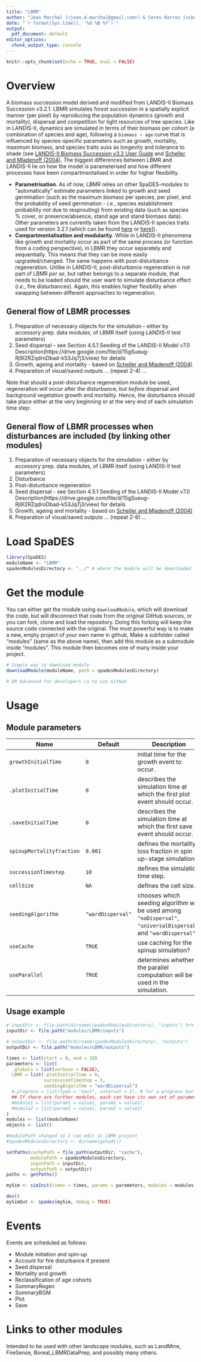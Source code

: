 ```yaml
---
title: "LBMR"
author: "Jean Marchal (<jean.d.marchal@gmail.com>) & Ceres Barros (<cbarros@mail.ubc.ca>)"
date: "`r format(Sys.time(), '%d %B %Y')`"
output:
  pdf_document: default
editor_options: 
  chunk_output_type: console
---
```


```r
knitr::opts_chunk$set(echo = TRUE, eval = FALSE)
```

# Overview

A biomass succession model derived and modified from LANDIS-II Biomass Succession v3.2.1.
LBMR simulates forest succession in a spatially explicit manner (per pixel) by reproducing the population dynamics (growth and mortality), dispersal and competition for light resources of tree species. 
Like in LANDIS-II, dynamics are simulated in terms of their biomass per cohort (a combination of species and age), following a `biomass ~ age` curve  that is influenced by species-specific parameters such as growth, mortality, maximum biomass, and species traits suss as longevity and tolerance to shade (see [LANDIS-II Biomass Succession v3.2 User Guide](https://github.com/LANDIS-II-Foundation/Extension-Biomass-Succession/blob/master/docs/LANDIS-II%20Biomass%20Succession%20v3.2%20User%20Guide.docx) and [Scheller and Mladenoff (2004)](https://pdfs.semanticscholar.org/4d38/d0be6b292eccd444af399775d37a757d1967.pdf).
The biggest differences between LBMR and LANDIS-II lie on how the model is parameterised and how different processes have been compartmentalised in order for higher flexibility.

- **Parametrisation**. As of now, LBMR relies on other SpaDES-modules to "automatically" estimate parameters linked to growth and seed germination (such as the maximum biomass per species, per pixel, and the probability of seed germination - *i.e.*, species establishment probability not due to resprouting) from existing data (such as species % cover, or presence/absence, stand age and stand biomass data). Other parameters are currently taken from the LANDIS-II species traits used for version 3.2.1 (which can be found [here](https://github.com/LANDIS-II-Foundation/Extensions-Succession-Archive/blob/master/biomass-succession-archive/trunk/tests/v6.0-2.0/species.txt) or [here](https://raw.ithubusercontent.com/LANDIS-II-Foundation/Extensions-Succession/master/biomass-succession-archive/trunk/tests/v6.0-2.0/species.txt)]).
- **Compartmentalisation and modularity**. While in LANDIS-II phenomena like growth and mortality occur as part of the same process (or function from a coding perspective), in LBMR they occur separately and sequentially. This means that they can be more easily upgraded/changed. The same happens with post-disturbance regeneration. Unlike in LANDIS-II, post-disturbance regeneration is not part of LBMR *per se*, but rather belongs to a separate module, that needs to be loaded should the user want to simulate disturbance effect (*i.e.*, fire disturbances). Again, this enables higher flexibility when swapping between different approaches to regeneration.

## General flow of LBMR processes
1. Preparation of necessary objects for the simulation - either by accessory prep. data modules, of LBMR itself (using LANDIS-II test parameters)
2. Seed dispersal - see Section 4.5.1 Seeding of the LANDIS-II Model v7.0 Description(https://drive.google.com/file/d/15gSueug-Rj9I2RZqdroDbad-k53Jq7j3/view) for details
3. Growth, ageing and mortality - based on [Scheller and Mladenoff (2004)](https://pdfs.semanticscholar.org/4d38/d0be6b292eccd444af399775d37a757d1967.pdf)
4. Preparation of visual/saved outputs
... (repeat 2-4) ...

Note that should a post-disturbance regeneration module be used, regeneration will occur after the disturbance, but *before* dispersal and background vegetation growth and mortality. Hence, the disturbance should take place either at the very beginning or at the very end of each simulation time step:

## General flow of LBMR processes when disturbances are included (by linking other modules)
1. Preparation of necessary objects for the simulation - either by accessory prep. data modules, of LBMR itself (using LANDIS-II test parameters)
2. Disturbance
3. Post-disturbance regeneration
4. Seed dispersal - see Section 4.5.1 Seeding of the LANDIS-II Model v7.0 Description(https://drive.google.com/file/d/15gSueug-Rj9I2RZqdroDbad-k53Jq7j3/view) for details
5. Growth, ageing and mortality - based on [Scheller and Mladenoff (2004)](https://pdfs.semanticscholar.org/4d38/d0be6b292eccd444af399775d37a757d1967.pdf)
6. Preparation of visual/saved outputs
... (repeat 2-6) ...

# Load SpaDES

```r
library(SpaDES)
moduleName <- "LBMR"
spadesModulesDirectory <- "../" # where the module will be downloaded
```

# Get the module

You can either get the module using `downloadModule`, which will download the code, but will disconnect that code from the original GitHub sources, or you can fork, clone and load the repository. Doing this forking will keep the source code connected with the original.  The most powerful way is to make a new, empty project of your own name in github, Make a subfolder called "modules" (same as the above name), then add this module as a submodule inside "modules". This module then becomes one of many inside your project.


```r
# Simple way to download module
downloadModule(moduleName, path = spadesModulesDirectory)

# OR Advanced for developers is to use GitHub

```

# Usage

## Module parameters

Name                      | Default           | Description
--------------------------|-------------------|-------------------------------------------
`growthInitialTime`       | `0`               | initial time for the growth event to occur.
`.plotInitialTime`        | `0`               | describes the simulation time at which the first plot event should occur.
`.saveInitialTime`        | `0`               | describes the simulation time at which the first save event should occur.
`spinupMortalityfraction` | `0.001`           | defines the mortality loss fraction in spin up-stage simulation.
`successionTimestep`      | `10`              | defines the simulation time step.
`cellSize`                | `NA`              | defines the cell size.
`seedingAlgorithm`        | `"wardDispersal"` | chooses which seeding algorithm will be used among `"noDispersal"`, `"universalDispersal"`, and `"wardDispersal"`.
`useCache`                | `TRUE`            | use caching for the spinup simulation?
`useParallel`             | `TRUE`            | determines whether the parallel computation will be used in the simulation.

## Usage example

```r

# inputDir <- file.path(dirname(spadesModulesDirectory), "inputs") %>% checkPath(create = TRUE)
inputDir <- file.path("modules/LBMR/inputs")

# outputDir <- file.path(dirname(spadesModulesDirectory), "outputs") 
outputDir <- file.path("modules/LBMR/outputs") 

times <- list(start = 0, end = 10)
parameters <- list(
  .globals = list(verbose = FALSE),
  LBMR = list(.plotInitialTime = 0,
              successionTimestep = 5,
              seedingAlgorithm = "wardDispersal")
  #.progress = list(type = "text", interval = 1), # for a progress bar
  ## If there are further modules, each can have its own set of parameters:
  #module1 = list(param1 = value1, param2 = value2),
  #module2 = list(param1 = value1, param2 = value2)
)
modules <- list(moduleName)
objects <- list()

#modulePath changed so I can edit in LBMR project
#spadesModulesDirectory <- dirname(getwd())

setPaths(cachePath = file.path(outputDir, "cache"),
         modulePath = spadesModulesDirectory,
         inputPath = inputDir,
         outputPath = outputDir)
paths <- getPaths()

mySim <- simInit(times = times, params = parameters, modules = modules, objects = objects, paths = paths)

dev()
mySimOut <- spades(mySim, debug = TRUE)
```

# Events
Events are scheduled as follows:

- Module initiation and spin-up
- Account for fire disturbance if present
- Seed dispersal
- Mortality and growth
- Reclassification of age cohorts
- SummaryRegen
- SummaryBGM
- Plot
- Save

# Links to other modules

Intended to be used with other landscape modules, such as LandMine, FireSense, Boreal_LBMRDataPrep, and possibly many others.
